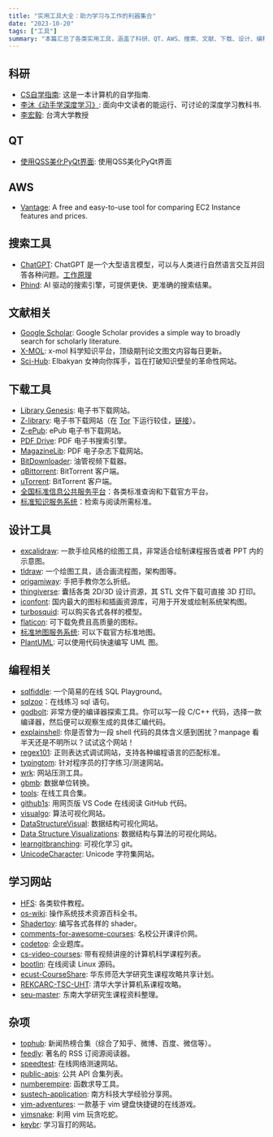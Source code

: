 ```yaml
---
title: "实用工具大全：助力学习与工作的利器集合"
date: "2023-10-20"
tags: ["工具"]
summary: "本篇汇总了各类实用工具，涵盖了科研、QT、AWS、搜索、文献、下载、设计、编程等多个领域。不论你是学生、工程师、科研人员还是设计师，都能在这里找到适合自己的工具。这些工具能够提高工作效率、辅助学习、解决问题，是学习与工作中的得力助手。"
---
```


## 科研

- [CS自学指南](https://csdiy.wiki/): 这是一本计算机的自学指南.
- [李沐《动手学深度学习》](https://zh-v2.d2l.ai/): 面向中文读者的能运行、可讨论的深度学习教科书.
- [李宏毅](https://speech.ee.ntu.edu.tw/~hylee/index.php): 台湾大学教授

## QT

- [使用QSS美化PyQt界面](https://muzing.top/posts/28a1d80f/): 使用QSS美化PyQt界面

## AWS

- [Vantage](https://instances.vantage.sh/): A free and easy-to-use tool for comparing EC2 Instance features and prices.

## 搜索工具

- [ChatGPT](https://chat.openai.com/): ChatGPT 是一个大型语言模型，可以与人类进行自然语言交互并回答各种问题。[工作原理](https://writings.stephenwolfram.com/2023/02/what-is-chatgpt-doing-and-why-does-it-work/)
- [Phind](https://www.phind.com/): AI 驱动的搜索引擎，可提供更快、更准确的搜索结果。

## 文献相关

- [Google Scholar](https://scholar.google.com/): Google Scholar provides a simple way to broadly search for scholarly literature.
- [X-MOL](https://www.x-mol.com/): x-mol 科学知识平台，顶级期刊论文图文内容每日更新。
- [Sci-Hub](https://sci-hub.se/): Elbakyan 女神向你挥手，旨在打破知识壁垒的革命性网站。

## 下载工具

- [Library Genesis](http://libgen.is/): 电子书下载网站。
- [Z-library](https://z-lib.is/): 电子书下载网站（在 [Tor](https://www.torproject.org/) 下运行较佳，[链接](http://loginzlib2vrak5zzpcocc3ouizykn6k5qecgj2tzlnab5wcbqhembyd.onion/)）。
- [Z-ePub](https://z-epub.com/): ePub 电子书下载网站。
- [PDF Drive](https://www.pdfdrive.com/): PDF 电子书搜索引擎。
- [MagazineLib](https://magazinelib.com/): PDF 电子杂志下载网站。
- [BitDownloader](https://bitdownloader.io/): 油管视频下载器。
- [qBittorrent](https://www.qbittorrent.org/download.php): BitTorrent 客户端。
- [uTorrent](https://www.utorrent.com): BitTorrent 客户端。
- [全国标准信息公共服务平台](https://std.samr.gov.cn/)：各类标准查询和下载官方平台。
- [标准知识服务系统](http://www.standards.com.cn/)：检索与阅读所需标准。

## 设计工具

- [excalidraw](https://excalidraw.com/): 一款手绘风格的绘图工具，非常适合绘制课程报告或者 PPT 内的示意图。
- [tldraw](https://www.tldraw.com/): 一个绘图工具，适合画流程图，架构图等。
- [origamiway](https://www.origamiway.com/paper-folding-crafts-step-by-step.shtml): 手把手教你怎么折纸。
- [thingiverse](https://www.thingiverse.com/): 囊括各类 2D/3D 设计资源，其 STL 文件下载可直接 3D 打印。
- [iconfont](https://www.iconfont.cn/): 国内最大的图标和插画资源库，可用于开发或绘制系统架构图。
- [turbosquid](https://www.turbosquid.com/): 可以购买各式各样的模型。
- [flaticon](https://www.flaticon.com/): 可下载免费且高质量的图标。
- [标准地图服务系统](http://bzdt.ch.mnr.gov.cn/): 可以下载官方标准地图。
- [PlantUML](https://plantuml.com/zh/): 可以使用代码快速编写 UML 图。

## 编程相关

- [sqlfiddle](http://www.sqlfiddle.com/): 一个简易的在线 SQL Playground。
- [sqlzoo](https://sqlzoo.net/wiki/SQL_Tutorial)：在线练习 sql 语句。
- [godbolt](https://godbolt.org/): 非常方便的编译器探索工具。你可以写一段 C/C++ 代码，选择一款编译器，然后便可以观察生成的具体汇编代码。
- [explainshell](https://explainshell.com/): 你是否曾为一段 shell 代码的具体含义感到困扰？manpage 看半天还是不明所以？试试这个网站！
- [regex101](https://regex101.com/): 正则表达式调试网站，支持各种编程语言的匹配标准。
- [typingtom](https://www.typingtom.com/lessons): 针对程序员的打字练习/测速网站。
- [wrk](https://github.com/wg/wrk): 网站压测工具。
- [gbmb](https://www.gbmb.org/): 数据单位转换。
- [tools](https://tools.fun/): 在线工具合集。
- [github1s](https://github1s.com/): 用网页版 VS Code 在线阅读 GitHub 代码。
- [visualgo](https://visualgo.net/en): 算法可视化网站。
- [DataStructureVisual](http://www.rmboot.com/): 数据结构可视化网站。
- [Data Structure Visualizations](https://www.cs.usfca.edu/~galles/visualization/Algorithms.html): 数据结构与算法的可视化网站。
- [learngitbranching](https://learngitbranching.js.org/?locale=zh_CN): 可视化学习 git。
- [UnicodeCharacter](https://unicode-table.com/en/): Unicode 字符集网站。

## 学习网站

- [HFS](https://hepsoftwarefoundation.org/training/curriculum.html): 各类软件教程。
- [os-wiki](https://wiki.osdev.org/Main_Page): 操作系统技术资源百科全书。
- [Shadertoy](https://www.shadertoy.com/): 编写各式各样的 shader。
- [comments-for-awesome-courses](https://conanhujinming.github.io/comments-for-awesome-courses/): 名校公开课评价网。
- [codetop](https://codetop.cc/home): 企业题库。
- [cs-video-courses](https://github.com/Developer-Y/cs-video-courses): 带有视频讲座的计算机科学课程列表。
- [bootlin](https://elixir.bootlin.com/linux/v2.6.39.4/source/include/linux): 在线阅读 Linux 源码。
- [ecust-CourseShare](https://github.com/tianyilt/ecnu-PGCourseShare): 华东师范大学研究生课程攻略共享计划。
- [REKCARC-TSC-UHT](https://github.com/PKUanonym/REKCARC-TSC-UHT): 清华大学计算机系课程攻略。
- [seu-master](https://github.com/oneman233/seu-master): 东南大学研究生课程资料整理。

## 杂项

- [tophub](https://tophub.today/): 新闻热榜合集（综合了知乎、微博、百度、微信等）。
- [feedly](https://feedly.com/): 著名的 RSS 订阅源阅读器。
- [speedtest](https://www.speedtest.net/zh-Hans): 在线网络测速网站。
- [public-apis](https://github.com/public-apis/public-apis): 公共 API 合集列表。
- [numberempire](https://zh.numberempire.com/derivativecalculator.php): 函数求导工具。
- [sustech-application](https://sustech-application.com/#/grad-application/computer-science-and-engineering/README): 南方科技大学经验分享网。
- [vim-adventures](https://vim-adventures.com/): 一款基于 vim 键盘快捷键的在线游戏。
- [vimsnake](https://vimsnake.com/): 利用 vim 玩贪吃蛇。
- [keybr](https://www.keybr.com/): 学习盲打的网站。

